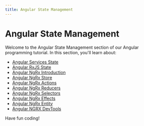 ```yaml
---
title: Angular State Management
---
```


# Angular State Management

Welcome to the Angular State Management section of our Angular programming tutorial. In this section, you'll learn about:

- [Angular Services State](./0-angular-services-state.mdx)
- [Angular RxJS State](./1-angular-rxjs-state.mdx)
- [Angular NgRx Introduction](./2-angular-ngrx-introduction.mdx)
- [Angular NgRx Store](./3-angular-ngrx-store.mdx)
- [Angular NgRx Actions](./4-angular-ngrx-actions.mdx)
- [Angular NgRx Reducers](./5-angular-ngrx-reducers.mdx)
- [Angular NgRx Selectors](./6-angular-ngrx-selectors.mdx)
- [Angular NgRx Effects](./7-angular-ngrx-effects.mdx)
- [Angular NgRx Entity](./8-angular-ngrx-entity.mdx)
- [Angular NGRX DevTools](./9-angular-ngrx-devtools.mdx)

Have fun coding!